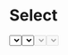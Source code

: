 
<Meta title="Components/Select" />

# Select

<Preview>
  <Select placeholder="select" width="280px" options={optionsDropdown} />
</Preview>

# Select Active

<Preview>
  <Select
    placeholder="select"
    width="280px"
    options={optionsDropdown}
    selectedItem={optionSelect}
  />
</Preview>

# Select disabled

<Preview>
  <Select
    placeholder="select"
    width="280px"
    options={optionsDropdown}
    disabled
  />
</Preview>

# Select disabled active

<Preview>
  <Select
    placeholder="select"
    width="280px"
    options={optionsDropdown}
    selectedItem={optionSelect}
    disabled
  />
</Preview>

<Props of={Select} />
